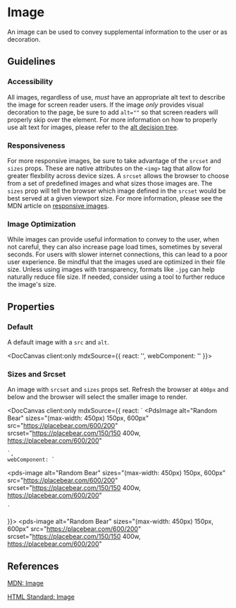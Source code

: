 
# Image

An image can be used to convey supplemental information to the user or as decoration.

## Guidelines

### Accessibility

All images, regardless of use, _must_ have an appropriate alt text to describe the image for screen reader users. If the image _only_ provides visual decoration to the page, be sure to add `alt=""` so that screen readers will properly skip over the element. For more information on how to properly use alt text for images, please refer to the [alt decision tree](https://www.w3.org/WAI/tutorials/images/decision-tree/).

### Responsiveness

For more responsive images, be sure to take advantage of the `srcset` and `sizes` props. These are native attributes on the `<img>` tag that allow for greater flexbility across device sizes. A `srcset` allows the browser to choose from a set of predefined images and what sizes those images are. The `sizes` prop will tell the browser which image defined in the `srcset` would be best served at a given viewport size. For more information, please see the MDN article on [responsive images](https://developer.mozilla.org/en-US/docs/Learn/HTML/Multimedia_and_embedding/Responsive_images).

### Image Optimization

While images can provide useful information to convey to the user, when not careful, they can also increase page load times, sometimes by several seconds. For users with slower internet connections, this can lead to a poor user experience. Be mindful that the images used are optimized in their file size. Unless using images with transparency, formats like `.jpg` can help naturally reduce file size. If needed, consider using a tool to further reduce the image's size.

## Properties

<DocArgsTable componentName="pds-image" docSource={components} />

### Default

A default image with a `src` and `alt`.

<DocCanvas client:only
  mdxSource={{
    react: '<PdsImage src="https://placebear.com/200/300" alt="Random Bear"></PdsImage>',
    webComponent: '<pds-image src="https://placebear.com/200/300" alt="Random Bear"></pds-image>'
}}>
  <pds-image src="https://placebear.com/200/300" alt="Random Bear"></pds-image>
</DocCanvas>

### Sizes and Srcset

An image with `srcset` and `sizes` props set. Refresh the browser at `400px` and below and the browser will select the smaller image to render.

<DocCanvas client:only
  mdxSource={{
    react: `
<PdsImage
  alt="Random Bear"
  sizes="(max-width: 450px) 150px, 600px"
  src="https://placebear.com/600/200"
  srcset="https://placebear.com/150/150 400w, https://placebear.com/600/200"
></PdsImage>
    `,
    webComponent: `
<pds-image
  alt="Random Bear"
  sizes="(max-width: 450px) 150px, 600px"
  src="https://placebear.com/600/200"
  srcset="https://placebear.com/150/150 400w, https://placebear.com/600/200"
></pds-image>
    `
}}>
  <pds-image
    alt="Random Bear"
    sizes="(max-width: 450px) 150px, 600px"
    src="https://placebear.com/600/200"
    srcset="https://placebear.com/150/150 400w, https://placebear.com/600/200"
  ></pds-image>
</DocCanvas>

## References

[MDN: Image](https://developer.mozilla.org/en-US/docs/Web/HTML/Element/img)

[HTML Standard: Image](https://html.spec.whatwg.org/multipage/images.html)
